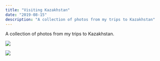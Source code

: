 ```yaml
---
title: "Visiting Kazakhstan"
date: "2019-08-15"
description: "A collection of photos from my trips to Kazakhstan"
---
```


A collection of photos from my trips to Kazakhstan.

<Img
  src="/images/posts/astana-expo.jpg"
  width={2154}
  height={3232}
  caption="The Sphere (Astana) - August 2019"
/>

<Img
  src="/images/posts/forest-semipalatinsk.jpeg"
  width={2154}
  height={1632}
  caption="Forest in Semipalatinsk - September 2018"
/>
